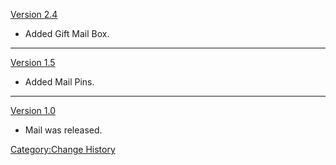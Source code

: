 [[Version 2.4]]
* Added Gift Mail Box.
----
[[Version 1.5]]
* Added Mail Pins.
----
[[Version 1.0]]
* Mail was released.
<noinclude>[[Category:Change History]]</noinclude>